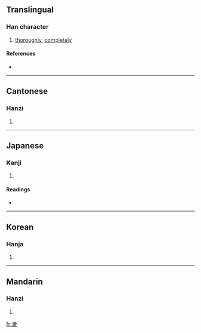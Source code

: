 ==Translingual==

===Han character===
{{Han char|rn=85|rad=水|as=12|sn=15|four=3814<sub>0</sub>|canj=水卜月大 (EYBK)|ids=⿰氵⿰育攵}}

# [[thoroughly]], [[completely]]

====References====
* {{Han ref|kx=0651.290|dkj=18319|dj=1062.010|hdz=31747.040|uh=6F88|ud=28552|bh=BAAB|bd=47787}}

----

==Cantonese==

===Hanzi===
{{yue-hanzi|jyut=|y=chit3}}

# {{defn|Cantonese}}

----

==Japanese==

===Kanji===
{{ja-kanji|grade=|rs=水12}}

# {{defn|Japanese}}

====Readings====
* {{ja-readings|on=[[てつ]] (tetsu), [[でち]] (dechi)|kun=[[きよい]] (kiyoi)}}

----

==Korean==

===Hanja===
{{ko-hanja|hangeul=철|eumhun=|rv=cheol|mr=ch'ŏl|y=chel}}

# {{defn|Korean}}

----

==Mandarin==

===Hanzi===
{{cmn-hanzi|pin=[[chè]] ([[che4]]), [[hàn]] ([[han4]])|wg=ch'e<sup>4</sup>, han<sup>4</sup>}}

# {{defn|Mandarin}}

[[fr:澈]]